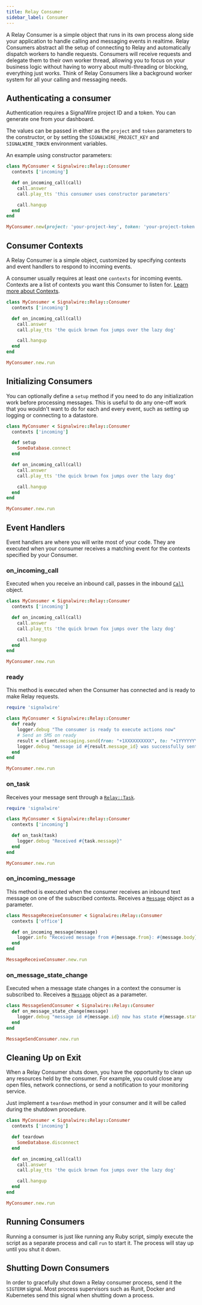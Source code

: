 ```yaml
---
title: Relay Consumer
sidebar_label: Consumer
---
```


[call]: ./calling/call

[message-1]: ./messaging/message
[relay-task]: ./task
[index]: ./index.mdx#contexts

A Relay Consumer is a simple object that runs in its own process along side your application to handle calling and messaging events in realtime. Relay Consumers abstract all the setup of connecting to Relay and automatically dispatch workers to handle requests. Consumers will receive requests and delegate them to their own worker thread, allowing you to focus on your business logic without having to worry about multi-threading or blocking, everything just works. Think of Relay Consumers like a background worker system for all your calling and messaging needs.

## Authenticating a consumer

Authentication requires a SignalWire project ID and a token. You can generate one from your dashboard.

The values can be passed in either as the `project` and `token` parameters to the constructor, or by setting the `SIGNALWIRE_PROJECT_KEY` and `SIGNALWIRE_TOKEN` environment variables.

An example using constructor parameters:

```ruby
class MyConsumer < Signalwire::Relay::Consumer
  contexts ['incoming']

  def on_incoming_call(call)
    call.answer
    call.play_tts 'this consumer uses constructor parameters'

    call.hangup
  end
end

MyConsumer.new(project: 'your-project-key', token: 'your-project-token').run
```

## Consumer Contexts

A Relay Consumer is a simple object, customized by specifying contexts and event handlers to respond to incoming events.

A consumer usually requires at least one `contexts` for incoming events. Contexts are a list of contexts you want this Consumer to listen for. [Learn more about Contexts][index].

```ruby
class MyConsumer < Signalwire::Relay::Consumer
  contexts ['incoming']

  def on_incoming_call(call)
    call.answer
    call.play_tts 'the quick brown fox jumps over the lazy dog'

    call.hangup
  end
end

MyConsumer.new.run
```

## Initializing Consumers

You can optionally define a `setup` method if you need to do any initialization work before processing messages. This is useful to do any one-off work that you wouldn't want to do for each and every event, such as setting up logging or connecting to a datastore.

```ruby
class MyConsumer < Signalwire::Relay::Consumer
  contexts ['incoming']

  def setup
    SomeDatabase.connect
  end

  def on_incoming_call(call)
    call.answer
    call.play_tts 'the quick brown fox jumps over the lazy dog'

    call.hangup
  end
end

MyConsumer.new.run
```

## Event Handlers

Event handlers are where you will write most of your code. They are executed when your consumer receives a matching event for the contexts specified by your Consumer.

### on_incoming_call

Executed when you receive an inbound call, passes in the inbound [`Call`][call] object.

```ruby
class MyConsumer < Signalwire::Relay::Consumer
  contexts ['incoming']

  def on_incoming_call(call)
    call.answer
    call.play_tts 'the quick brown fox jumps over the lazy dog'

    call.hangup
  end
end

MyConsumer.new.run
```

### ready

This method is executed when the Consumer has connected and is ready to make Relay requests.

```ruby
require 'signalwire'

class MyConsumer < Signalwire::Relay::Consumer
  def ready
    logger.debug "The consumer is ready to execute actions now"
    # Send an SMS on ready
    result = client.messaging.send(from: "+1XXXXXXXXXX", to: "+1YYYYYYYYYY", context: 'incoming', body: 'Hello from SignalWire!')
    logger.debug "message id #{result.message_id} was successfully sent" if result.successful
  end
end

MyConsumer.new.run
```

### on_task

Receives your message sent through a [`Relay::Task`][relay-task].

```ruby
require 'signalwire'

class MyConsumer < Signalwire::Relay::Consumer
  contexts ['incoming']

  def on_task(task)
    logger.debug "Received #{task.message}"
  end
end

MyConsumer.new.run
```

### on_incoming_message

This method is executed when the consumer receives an inbound text message on one of the subscribed contexts. Receives a [`Message`][message-1] object as a parameter.

```ruby
class MessageReceiveConsumer < Signalwire::Relay::Consumer
  contexts ['office']

  def on_incoming_message(message)
    logger.info "Received message from #{message.from}: #{message.body}"
  end
end

MessageReceiveConsumer.new.run
```

### on_message_state_change

Executed when a message state changes in a context the consumer is subscribed to. Receives a [`Message`][message-1] object as a parameter.

```ruby
class MessageSendConsumer < Signalwire::Relay::Consumer
  def on_message_state_change(message)
    logger.debug "message id #{message.id} now has state #{message.state}"
  end
end

MessageSendConsumer.new.run
```

## Cleaning Up on Exit

When a Relay Consumer shuts down, you have the opportunity to clean up any resources held by the consumer. For example, you could close any open files, network connections, or send a notification to your monitoring service.

Just implement a `teardown` method in your consumer and it will be called during the shutdown procedure.

```ruby
class MyConsumer < Signalwire::Relay::Consumer
  contexts ['incoming']

  def teardown
    SomeDatabase.disconnect
  end

  def on_incoming_call(call)
    call.answer
    call.play_tts 'the quick brown fox jumps over the lazy dog'

    call.hangup
  end
end

MyConsumer.new.run
```

## Running Consumers

Running a consumer is just like running any Ruby script, simply execute the script as a separate process and call `run` to start it. The process will stay up until you shut it down.

## Shutting Down Consumers

In order to gracefully shut down a Relay consumer process, send it the `SIGTERM` signal. Most process supervisors such as Runit, Docker and Kubernetes send this signal when shutting down a process.